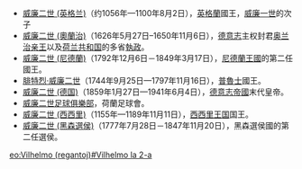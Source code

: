 * [[威廉二世_(英格兰)|威廉二世 (英格兰)]]（约1056年—1100年8月2日），[[英格蘭|英格蘭]]國王，[[威廉一世_(英格兰)|威廉一世]]的次子
* [[威廉二世_(奧蘭治)|威廉二世 (奧蘭治)]]（1626年5月27日–1650年11月6日），[[德意志|德意志]]主权封君[[奥兰治亲王|奥兰治亲王]]以及[[荷兰共和国|荷兰共和国]]的多省[[荷兰省督|執政]]。
* [[威廉二世_(尼德蘭)|威廉二世 (尼德蘭)]]（1792年12月6日－1849年3月17日），[[尼德蘭王國|尼德蘭王國]]的第二任國王。
* [[腓特烈·威廉二世|腓特烈·威廉二世]]（1744年9月25日—1797年11月16日），[[普魯士|普魯士]]國王。
* [[威廉二世_(德国)|威廉二世 (德国)]]（1859年1月27日—1941年6月4日），[[德意志帝國|德意志帝國]]末代皇帝。
* [[威廉二世足球俱樂部|威廉二世足球俱樂部]]，荷蘭足球會。
* [[威廉二世_(西西里)|威廉二世 (西西里)]]（1155年—1189年11月11日），[[西西里王国|西西里王国]]国王。
* [[威廉二世_(黑森選侯)|威廉二世 (黑森選侯)]]（1777年7月28日－1847年11月20日），黑森選侯國的第二任選侯。
{{disambig|Cat=四字封號消歧義}}

[[eo:Vilhelmo_(regantoj)#Vilhelmo_la_2-a|eo:Vilhelmo (regantoj)#Vilhelmo la 2-a]]